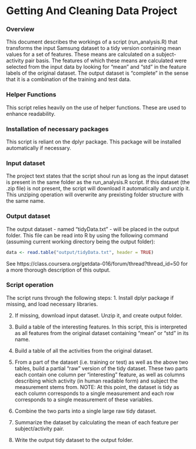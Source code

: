 Getting And Cleaning Data Project
=============================

### Overview
This document describes the workings of a script (run_analysis.R) that transforms 
the input Samsung dataset to a tidy version containing mean values for a set of 
features. These means are calculated on a subject-activity pair basis. The features 
of which these means are calculated were selected from the input data by looking 
for "mean" and "std" in the feature labels of the original dataset. The output 
dataset is "complete" in the sense that it is a combination of the training and 
test data.

### Helper Functions
This script relies heavily on the use of helper functions. These are used to 
enhance readability.

### Installation of necessary packages
This script is reliant on the dplyr package. This package will be installed 
automatically if necessary.

### Input dataset
The project text states that the script shoul run as long as the input dataset 
is present in the same folder as the run_analysis.R script. If this dataset 
(the .zip file) is not present, the script will download it automatically and 
unzip it. This unziping operation will overwrite any prexisting folder structure 
with the same name. 

### Output dataset
The output dataset - named "tidyData.txt" - will be placed in the output folder. 
This file can be read into R by using the following command (assuming current 
working directory being the output folder):
```r
data <- read.table("output/tidyData.txt", header = TRUE) 
```
See https://class.coursera.org/getdata-016/forum/thread?thread_id=50 for a 
more thorough description of this output.

### Script operation
The script runs through the following steps:
1. Install dplyr package if missing, and load necessary libraries.

2. If missing, download input dataset. Unzip it, and create output folder.

3. Build a table of the interesting features. In this script, this is interpreted 
as all features from the original dataset containing "mean" or "std" in its name. 

4. Build a table of all the activities from the original dataset.

5. From a part of the dataset (i.e. training or test) as well as the above two 
tables, build a partial "raw" version of the tidy dataset. These two parts 
each contain one column per "interesting" feature, as well as columns describing 
which activity (in human readable form) and subject the measurement stems from.
NOTE: At this point, the dataset is tidy as each column corresponds to a single 
measurement and each row corresponds to a single measurement of these variables.

6. Combine the two parts into a single large raw tidy dataset.

7. Summarize the dataset by calculating the mean of each feature per subject/activity 
pair.

8. Write the output tidy dataset to the output folder.

